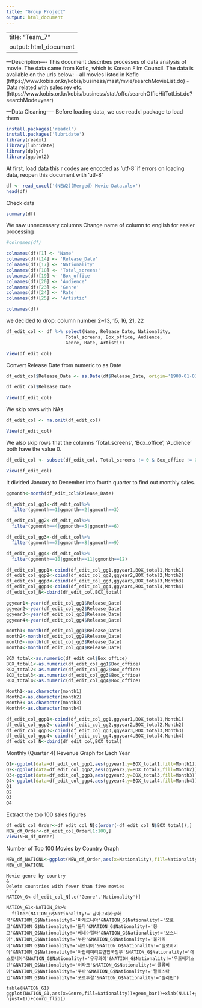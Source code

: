```yaml
---
title: "Group Project"
output: html_document
---
```


---
title: "Team_7"
output: html_document
---
---Description----
This document describes processes of data analysis of movie.
The data came from Kofic, which is Korean Film Council.
The data is available on the urls below:
- all movies listed in Kofic (https://www.kobis.or.kr/kobis/business/mast/mvie/searchMovieList.do)
- Data related with sales rev etc.
(https://www.kobis.or.kr/kobis/business/stat/offc/searchOfficHitTotList.do?searchMode=year)

---Data Cleaning----
Before loading data, we use readxl package to load them
```r
install.packages('readxl')
install.packages('lubridate')
library(readxl)
library(lubridate)
library(dplyr)
library(ggplot2)
```

At first, load data
this r codes are encoded as 'utf-8'
if errors on loading data, reopen this document with 'utf-8'
```r
df <- read_excel('(NEW2)(Merged) Movie Data.xlsx')
head(df)
```

Check data
```r
summary(df)
```
We saw unnecessary columns
Change name of column to english for easier processing
```r
#colnames(df)

colnames(df)[1] <- 'Name'
colnames(df)[14] <- 'Release_Date'
colnames(df)[17] <- 'Nationality'
colnames(df)[18] <- 'Total_screens'
colnames(df)[19] <- 'Box_office'
colnames(df)[20] <- 'Audience'
colnames(df)[23] <- 'Genre'
colnames(df)[24] <- 'Rate'
colnames(df)[25] <- 'Artistic'

colnames(df)
```

we decided to drop: column number 2~13, 15, 16, 21, 22
```r
df_edit_col <- df %>% select(Name, Release_Date, Nationality, 
                      Total_screens, Box_office, Audience,
                      Genre, Rate, Artistic)

View(df_edit_col)
```

Convert Release Date from numeric to as.Date
```r
df_edit_col$Release_Date <- as.Date(df$Release_Date, origin='1900-01-01')

df_edit_col$Release_Date

View(df_edit_col)
```

We skip rows with NAs
```r
df_edit_col <- na.omit(df_edit_col)

View(df_edit_col)
```

We also skip rows that the columns 'Total_screens', 'Box_office', 'Audience' both have the value 0.
```r
df_edit_col <- subset(df_edit_col, Total_screens != 0 & Box_office != 0 & Audience != 0)

View(df_edit_col)
```

It divided January to December into fourth quarter to find out monthly sales.
```r
ggmonth<-month(df_edit_col$Release_Date)

df_edit_col_gg1<-df_edit_col%>%
  filter(ggmonth==1|ggmonth==2|ggmonth==3)

df_edit_col_gg2<-df_edit_col%>%
  filter(ggmonth==4|ggmonth==5|ggmonth==6)

df_edit_col_gg3<-df_edit_col%>%
  filter(ggmonth==7|ggmonth==8|ggmonth==9)

df_edit_col_gg4<-df_edit_col%>%
  filter(ggmonth==10|ggmonth==11|ggmonth==12)

df_edit_col_ggp1<-cbind(df_edit_col_gg1,ggyear1,BOX_total1,Month1)
df_edit_col_ggp2<-cbind(df_edit_col_gg2,ggyear2,BOX_total2,Month2)
df_edit_col_ggp3<-cbind(df_edit_col_gg3,ggyear3,BOX_total3,Month3)
df_edit_col_ggp4<-cbind(df_edit_col_gg4,ggyear4,BOX_total4,Month4)
df_edit_col_N<-cbind(df_edit_col,BOX_total)

ggyear1<-year(df_edit_col_gg1$Release_Date)
ggyear2<-year(df_edit_col_gg2$Release_Date)
ggyear3<-year(df_edit_col_gg3$Release_Date)
ggyear4<-year(df_edit_col_gg4$Release_Date)

month1<-month(df_edit_col_gg1$Release_Date)
month2<-month(df_edit_col_gg2$Release_Date)
month3<-month(df_edit_col_gg3$Release_Date)
month4<-month(df_edit_col_gg4$Release_Date)

BOX_total<-as.numeric(df_edit_col$Box_office)
BOX_total1<-as.numeric(df_edit_col_gg1$Box_office)
BOX_total2<-as.numeric(df_edit_col_gg2$Box_office)
BOX_total3<-as.numeric(df_edit_col_gg3$Box_office)
BOX_total4<-as.numeric(df_edit_col_gg4$Box_office)

Month1<-as.character(month1)
Month2<-as.character(month2)
Month3<-as.character(month3)
Month4<-as.character(month4)

df_edit_col_ggp1<-cbind(df_edit_col_gg1,ggyear1,BOX_total1,Month1)
df_edit_col_ggp2<-cbind(df_edit_col_gg2,ggyear2,BOX_total2,Month2)
df_edit_col_ggp3<-cbind(df_edit_col_gg3,ggyear3,BOX_total3,Month3)
df_edit_col_ggp4<-cbind(df_edit_col_gg4,ggyear4,BOX_total4,Month4)
df_edit_col_N<-cbind(df_edit_col,BOX_total)
```

Monthly (Quarter 4) Revenue Graph for Each Year
```r
Q1<-ggplot(data=df_edit_col_ggp1,aes(ggyear1,y=BOX_total1,fill=Month1)) + geom_bar(stat="identity",position="dodge",color="black")+ggtitle('Box_office month1&2&3')
Q2<-ggplot(data=df_edit_col_ggp2,aes(ggyear2,y=BOX_total2,fill=Month2)) + geom_bar(stat="identity",position="dodge",color="black")+ggtitle('Box_office month4&5&6')
Q3<-ggplot(data=df_edit_col_ggp3,aes(ggyear3,y=BOX_total3,fill=Month3)) + geom_bar(stat="identity",position="dodge",color="black")+ggtitle('Box_office month7&8&9')
Q4<-ggplot(data=df_edit_col_ggp4,aes(ggyear4,y=BOX_total4,fill=Month4)) + geom_bar(stat="identity",position="dodge",color="black")+ggtitle('Box_office month10&11&12')
Q1
Q2
Q3
Q4
```

Extract the top 100 sales figures
```r
df_edit_col_Order<-df_edit_col_N[c(order(-df_edit_col_N$BOX_total)),]
NEW_df_Order<-df_edit_col_Order[1:100,]
View(NEW_df_Order)
```

Number of Top 100 Movies by Country Graph
```r
NEW_df_NATIONL<-ggplot(NEW_df_Order,aes(x=Nationality),fill=Nationality)+geom_bar()+ggtitle('Number of Top 100 Movies by Country')+geom_text(stat='count',aes(label=..count..),vjust=-0.5)
NEW_df_NATIONL
```

```
Movie genre by country
&
Delete countries with fewer than five movies
```r
NATION_G<-df_edit_col_N[,c('Genre','Nationality')]

NATION_G1<-NATION_G%>%
  filter(NATION_G$Nationality!='남아프리카공화국'&NATION_G$Nationality!='마케도니아'&NATION_G$Nationality!='모로코'&NATION_G$Nationality!='몰타'&NATION_G$Nationality!='몽고'&NATION_G$Nationality!='베네수엘라'&NATION_G$Nationality!='보스니아',NATION_G$Nationality!='부탄'&NATION_G$Nationality!='불가리아'&NATION_G$Nationality!='세르비아'&NATION_G$Nationality!='슬로바키아'&NATION_G$Nationality!='아랍에미리트연합국정부'&NATION_G$Nationality!='에스토니아'&NATION_G$Nationality!='우루과이'&NATION_G$Nationality!='우즈베키스탄'&NATION_G$Nationality!='이라크'&NATION_G$Nationality!='콜롬비아'&NATION_G$Nationality!='쿠바'&NATION_G$Nationality!='팔레스타인'&NATION_G$Nationality!='포르투갈'&NATION_G$Nationality!='필리핀')

table(NATION_G1)
ggplot(NATION_G1,aes(x=Genre,fill=Nationality))+geom_bar()+xlab(NULL)+ylab(NULL)+theme(axis.text.x=element_text(angle=90, hjust=1))+coord_flip()

```